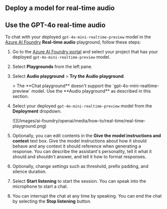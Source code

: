 ---
---

## Deploy a model for real-time audio


<DeployModel />

## Use the GPT-4o real-time audio

To chat with your deployed `gpt-4o-mini-realtime-preview` model in the [Azure AI Foundry](https://ai.azure.com/?cid=learnDocs) **Real-time audio** playground, follow these steps:

1. Go to the [Azure AI Foundry portal](https://ai.azure.com/?cid=learnDocs) and select your project that has your deployed `gpt-4o-mini-realtime-preview` model.
1. Select **Playgrounds** from the left pane.
1. Select **Audio playground** > **Try the Audio playground**. 

    <Note>
    > The **Chat playground** doesn't support the `gpt-4o-mini-realtime-preview` model. Use the **Audio playground** as described in this section.
    </Note>
    
1. Select your deployed `gpt-4o-mini-realtime-preview` model from the **Deployment** dropdown.

    <Frame>
        ![](/images/ai-foundry/openai/media/how-to/real-time/real-time-playground.png)
    </Frame>

1. Optionally, you can edit contents in the **Give the model instructions and context** text box. Give the model instructions about how it should behave and any context it should reference when generating a response. You can describe the assistant's personality, tell it what it should and shouldn't answer, and tell it how to format responses.
1. Optionally, change settings such as threshold, prefix padding, and silence duration.
1. Select **Start listening** to start the session. You can speak into the microphone to start a chat.
1. You can interrupt the chat at any time by speaking. You can end the chat by selecting the **Stop listening** button.
